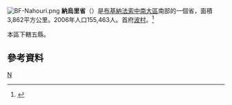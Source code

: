 [[File:BF-Nahouri.png|right]]
'''納烏里省'''（{{lang-fr|Nahouri}}）是[[布基納法索|布基納法索]][[中南大區_(布基納法索)|中南大區]]南部的一個省，面積3,862平方公里。2006年人口155,463人。首府[[波村|波村]]。<ref>{{Cite web |url=http://www.insd.bf/Documents/Publications/INSD/Publications/Resultats_enquetes/Autres%20enq/Rapport_preliminaire_RGPH06.pdf |title=2006年人口普查初步結果 |access-date=2008-09-22 |archive-url=https://web.archive.org/web/20150721185435/http://www.insd.bf/Documents/Publications/INSD/Publications/Resultats_enquetes/Autres%20enq/Rapport_preliminaire_RGPH06.pdf |archive-date=2015-07-21 |dead-url=yes }}</ref>

本區下轄五縣。

==參考資料==
{{Reflist}}
{{coord|display=title}}
{{BurkinaFaso-geo-stub}}
{{布吉納法索行政區劃}}

[[Category:布基納法索省份|N]]